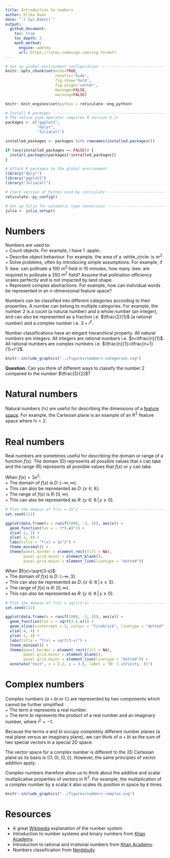 ```yaml
---
title: Introduction to numbers   
author: Erika Duan
date: "`r Sys.Date()`"
output:
  github_document:
    toc: true
    toc_depth: 2
    math_method:
      engine: webtex
      url: https://latex.codecogs.com/svg.format?
---
```


```r
# Set up global environment configuration --------------------------------------
knitr::opts_chunk$set(echo=TRUE,
                      results='hide',
                      fig.show='hold',
                      fig.align='center',
                      message=FALSE,
                      warning=FALSE)

knitr::knit_engines$set(python = reticulate::eng_python)
```

```r
# Install R packages -----------------------------------------------------------
# The native pipe operator requires R version 4.1+ 
packages <- c("ggplot2",
              "dplyr",
              "JuliaCall")

installed_packages <- packages %in% rownames(installed.packages())

if (any(installed_packages == FALSE)) {
  install.packages(packages[!installed_packages])
}

# Attach R packages to the global environment
library("dplyr")
library("ggplot2")
library("JuliaCall")

# Check version of Python used by reticulate -----------------------------------
reticulate::py_config()

# Set up Julia for automatic type conversion -----------------------------------
julia <- julia_setup()
```


# Numbers  

Numbers are used to:  
+ Count objects. For example, I have 1 :apple:.    
+ Describe object behaviour. For example, the area of a :white_circle: is $\pi r^2$.     
+ Solve problems, often by introducing simple assumptions. For example, if 5 :bee: can pollinate a 100 $m^2$ field in 10 minutes, how many :bee: are required to pollinate a 350 $m^2$ field? Assume that pollination efficiency scales perfectly and is not impacted by land shape.   
+ Represent complex abstractions. For example, how can individual words be represented in an n-dimensional feature space?        

Numbers can be classified into different categories according to their properties. A number can belong to multiple categories. For example, the number 2 is a count (a natural number) and a whole number (an integer), and can also be represented as a fraction i.e. $\tfrac{2}{1}$ (a rational number) and a complex number i.e. $3+i^2$.     

Number classifications have an elegant hierarchical property. All natural numbers are integers. All integers are rational numbers i.e. $n=\tfrac{n}{1}$. All rational numbers are complex numbers i.e. $\tfrac{n}{1}=\tfrac{n+1}{1}+i^2$.      

```r
knitr::include_graphics("../figures/numbers-categories.svg")
```

**Question:** Can you think of different ways to classify the number 2 compared to the number $\tfrac{5}{2}$?      


# Natural numbers  

Natural numbers ($\mathbb{N}$) are useful for describing the dimensions of a [feature space](https://stats.stackexchange.com/questions/46425/what-is-feature-space). For example, the Cartesian plane is an example of an $\mathbb{R}^2$ feature space where $\mathbb{N}=2$.         


# Real numbers  

Real numbers are sometimes useful for describing the domain or range of a function $f(x)$. The domain (D) represents all possible values that $x$ can take and the range (R) represents all possible values that $f(x)$ or $y$ can take.   

When $f(x)=3x^2$:   
+ The domain of $f(x)$ is $D:\,(-\infty,\infty)$.  
+ This can also be represented as $D:\,\{x\in\mathbb{R}\}$.   
+ The range of $f(x)$ is $R:\,[0,\infty)$.   
+ This can also be represented as $R:\,\{y\in\mathbb{R}\,|\,y\geq0\}$.     

```r
# Plot the domain of f(x) = 3x^2 -----------------------------------------------
set.seed(111)

ggplot(data.frame(x = runif(1000, -3, 3)), aes(x)) +
  geom_function(fun = ~ 3*(.x)^2) +
  xlim(-2, 2) + 
  ylim(-1, 8) + 
  labs(title = "f(x) = 3x^2") +  
  theme_minimal() + 
  theme(panel.border = element_rect(fill = NA),
        panel.grid.minor = element_blank(),
        panel.grid.major = element_line(linetype = "dotted")) 
```

When $f(x)=\sqrt{3-x}$:  
+ The domain of $f(x)$ is $D:\;(-\infty,3]$.   
+ This can also be represented as $D:\;\{x\in\mathbb{R}\,|\,x\leq3\}$.   
+ The range of $f(x)$ is $R:\; [0,\infty)$.  
+ This can also be represented as $R:\,\{y\in\mathbb{R}\,|\,y\geq0\}$.  

```r
# Plot the domain of f(x) = sqrt(3-x) ------------------------------------------
set.seed(111)

ggplot(data.frame(x = runif(1000, -3, 3)), aes(x)) +
  geom_function(fun = ~ sqrt(3-(.x))) +
  geom_vline(xintercept = 3, colour = "firebrick", linetype = "dotted") + 
  xlim(-4, 4) + 
  ylim(-1, 3) + 
  labs(title = "f(x) = sqrt(3-x)") +  
  theme_minimal() + 
  theme(panel.border = element_rect(fill = NA),
        panel.grid.minor = element_blank(),
        panel.grid.major = element_line(linetype = "dotted")) +
  annotate("text", x = 2.2, y = 3.6, label = "D: (-infinity, 3]")
```


# Complex numbers  

Complex numbers ($a+bi$ or $\mathbb{C}$) are represented by two components which cannot be further simplified:   
+ The term $a$ represents a real number.   
+ The term $bi$ represents the product of a real number and an imaginary number, where $i^2=-1$.   

Because the terms $a$ and $bi$ occupy completely different number planes (a real plane versus an imaginary plane), we can think of $a+bi$ as the sum of two special vectors in a special 2D space.  

The vector space for a complex number is different to the 2D Cartesian plane as its basis is $\{(1, 0), (0, i)\}$. However, the same principles of vector addition apply.   

Complex numbers therefore allow us to think about the additive and scalar multiplicative properties of vectors in $\mathbb{R}^2$. For example, the multiplication of a complex number by a scalar $k$ also scales its position in space by $k$ times.    

```r
knitr::include_graphics("../figures/numbers-complex.svg")
```


# Resources  

+ A great [Wikipedia](https://en.wikipedia.org/wiki/Number#Main_classification) explanation of the number system.    
+ Introduction to number systems and binary numbers from [Khan Academy](https://www.youtube.com/watch?v=ku4KOFQ-bB4).   
+ Introduction to rational and irrational numbers from [Khan Academy](https://www.youtube.com/watch?v=cLP7INqs3JM).  
+ Numbers classification from [Nerdstudy](https://www.youtube.com/watch?v=vbPUS-0Wbv4).   